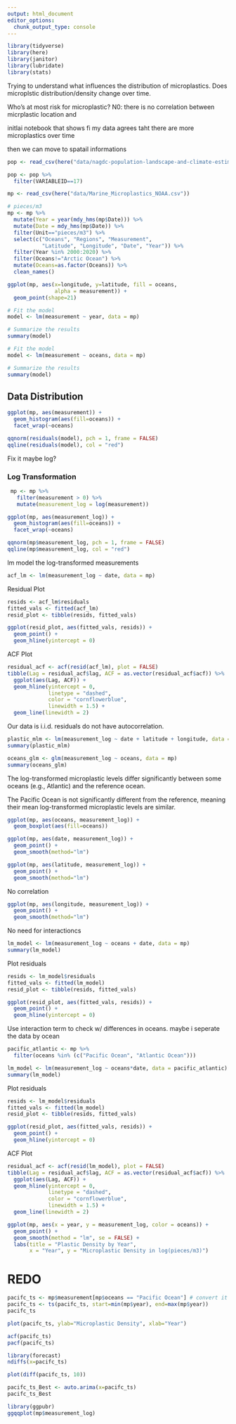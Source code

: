 ```yaml
---
output: html_document
editor_options: 
  chunk_output_type: console
---
```


```r
library(tidyverse)
library(here)
library(janitor)
library(lubridate)
library(stats)
```

Trying to understand what influences the distribution of microplastics. Does microplstic distribution/density change over time.

Who's at most risk for microplastic?
N0: there is no correlation between micrplastic location and 


initlai notebook that shows fi my data agrees taht there are more microplastics over time

then we can move to spatail informations

```r
pop <- read_csv(here("data/nagdc-population-landscape-and-climate-estimates-version-3.csv"))

pop <- pop %>% 
  filter(VARIABLEID==17)
```

```r
mp <- read_csv(here("data/Marine_Microplastics_NOAA.csv"))
```

```r
# pieces/m3
mp <- mp %>% 
  mutate(Year = year(mdy_hms(mp$Date))) %>%
  mutate(Date = mdy_hms(mp$Date)) %>% 
  filter(Unit=="pieces/m3") %>%
  select(c("Oceans", "Regions", "Measurement",
           "Latitude", "Longitude", "Date", "Year")) %>%  
  filter(Year %in% 2000:2020) %>% 
  filter(Oceans!="Arctic Ocean") %>% 
  mutate(Oceans=as.factor(Oceans)) %>% 
  clean_names()
```


```r
ggplot(mp, aes(x=longitude, y=latitude, fill = oceans,
               alpha = measurement)) +
  geom_point(shape=21)
```

```r
# Fit the model
model <- lm(measurement ~ year, data = mp)

# Summarize the results
summary(model)
```

```r
# Fit the model
model <- lm(measurement ~ oceans, data = mp)

# Summarize the results
summary(model)
```
## Data Distribution

```r
ggplot(mp, aes(measurement)) +
  geom_histogram(aes(fill=oceans)) +
  facet_wrap(~oceans)
```

```r
qqnorm(residuals(model), pch = 1, frame = FALSE)
qqline(residuals(model), col = "red")
```

Fix it maybe log?

### Log Transformation


```r
 mp <- mp %>% 
   filter(measurement > 0) %>% 
   mutate(measurement_log = log(measurement)) 
```


```r
ggplot(mp, aes(measurement_log)) +
  geom_histogram(aes(fill=oceans)) +
  facet_wrap(~oceans)
```

```r
qqnorm(mp$measurement_log, pch = 1, frame = FALSE)
qqline(mp$measurement_log, col = "red")
```


lm model the log-transformed measurements

```r
acf_lm <- lm(measurement_log ~ date, data = mp)
```

Residual Plot

```r
resids <- acf_lm$residuals
fitted_vals <- fitted(acf_lm)
resid_plot <- tibble(resids, fitted_vals)

ggplot(resid_plot, aes(fitted_vals, resids)) +
  geom_point() +
  geom_hline(yintercept = 0)
```

ACF Plot
```r
residual_acf <- acf(resid(acf_lm), plot = FALSE)
tibble(Lag = residual_acf$lag, ACF = as.vector(residual_acf$acf)) %>% 
  ggplot(aes(Lag, ACF)) +
  geom_hline(yintercept = 0, 
             linetype = "dashed", 
             color = "cornflowerblue",
             linewidth = 1.5) +
  geom_line(linewidth = 2)

```

Our data is i.i.d. residuals do not have autocorrelation.

```r
plastic_mlm <- lm(measurement_log ~ date + latitude + longitude, data = mp)
summary(plastic_mlm)

oceans_glm <- glm(measurement_log ~ oceans, data = mp)
summary(oceans_glm)
```

The log-transformed microplastic levels differ significantly between some oceans (e.g., Atlantic) and the reference ocean.

The Pacific Ocean is not significantly different from the reference, meaning their mean log-transformed microplastic levels are similar.

```r
ggplot(mp, aes(oceans, measurement_log)) +
  geom_boxplot(aes(fill=oceans))
```

```r
ggplot(mp, aes(date, measurement_log)) +
  geom_point() +
  geom_smooth(method="lm")
```

```r
ggplot(mp, aes(latitude, measurement_log)) +
  geom_point() +
  geom_smooth(method="lm")
```
No correlation

```r
ggplot(mp, aes(longitude, measurement_log)) +
  geom_point() +
  geom_smooth(method="lm")
```


No need for interactioncs

```r
lm_model <- lm(measurement_log ~ oceans + date, data = mp)
summary(lm_model)
```

Plot residuals

```r
resids <- lm_model$residuals
fitted_vals <- fitted(lm_model)
resid_plot <- tibble(resids, fitted_vals)

ggplot(resid_plot, aes(fitted_vals, resids)) +
  geom_point() +
  geom_hline(yintercept = 0)
```


 Use interaction term to check w/ differences in oceans. maybe i seperate the data by ocean 
 
```r
pacific_atlantic <- mp %>% 
  filter(oceans %in% (c("Pacific Ocean", "Atlantic Ocean")))
```
 
```r
lm_model <- lm(measurement_log ~ oceans*date, data = pacific_atlantic)
summary(lm_model)
```

Plot residuals

```r
resids <- lm_model$residuals
fitted_vals <- fitted(lm_model)
resid_plot <- tibble(resids, fitted_vals)

ggplot(resid_plot, aes(fitted_vals, resids)) +
  geom_point() +
  geom_hline(yintercept = 0)
```

ACF Plot
```r
residual_acf <- acf(resid(lm_model), plot = FALSE)
tibble(Lag = residual_acf$lag, ACF = as.vector(residual_acf$acf)) %>% 
  ggplot(aes(Lag, ACF)) +
  geom_hline(yintercept = 0, 
             linetype = "dashed", 
             color = "cornflowerblue",
             linewidth = 1.5) +
  geom_line(linewidth = 2)

```

```r
ggplot(mp, aes(x = year, y = measurement_log, color = oceans)) +
  geom_point() +
  geom_smooth(method = "lm", se = FALSE) +
  labs(title = "Plastic Density by Year",
       x = "Year", y = "Microplastic Density in log(pieces/m3)")
```


# REDO
```r
pacifc_ts <- mp$measurement[mp$oceans == "Pacific Ocean"] # convert it to a time series
pacifc_ts <- ts(pacifc_ts, start=min(mp$year), end=max(mp$year)) 
pacifc_ts
```
 
```r
plot(pacifc_ts, ylab="Microplastic Density", xlab="Year")
```

```r
acf(pacifc_ts)
pacf(pacifc_ts)
```
 
```r
library(forecast)
ndiffs(x=pacifc_ts)
```

```r
plot(diff(pacifc_ts, 10))
```
 
```r
pacifc_ts_Best <- auto.arima(x=pacifc_ts)
pacifc_ts_Best
```
 

```r
library(ggpubr)
ggqqplot(mp$measurement_log)

```
 
 
